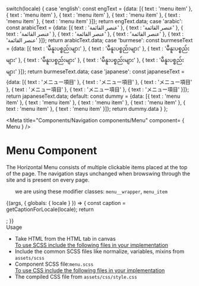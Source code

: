 
  switch(locale) {
  case 'english': const engText = {data: [{
    text : 'menu item'
  },
  {
    text : 'menu item'
  },
  {
    text : 'menu item'
  },
  {
    text : 'menu item'
  },
  {
    text : 'menu item'
  },
  {
    text : 'menu item'
  }]}; return engText.data;
    case 'arabic': const arabicText = {data: [{
    text : 'عنصر القائمة'
  },
  {
    text : 'عنصر القائمة'
  },
  {
    text : 'عنصر القائمة'
  },
  {
    text : 'عنصر القائمة'
  },
  {
    text : 'عنصر القائمة'
  },
  {
    text : 'عنصر القائمة'
  }]}; return arabicText.data;
    case 'burmese': const burmeseText = {data: [{
    text : 'မီနူးပစ္စည်းများ'
  },
  {
    text : 'မီနူးပစ္စည်းများ'
  },
  {
    text : 'မီနူးပစ္စည်းများ'
  },
  {
    text : 'မီနူးပစ္စည်းများ'
  },
  {
    text : 'မီနူးပစ္စည်းများ'
  },
  {
    text : 'မီနူးပစ္စည်းများ'
  }]}; return burmeseText.data;
    case 'japanese': const japaneseText = {data: [{
    text : 'メニュー項目'
  },
  {
    text : 'メニュー項目'
  },
  {
    text : 'メニュー項目'
  },
  {
    text : 'メニュー項目'
  },
  {
    text : 'メニュー項目'
  },
  {
    text : 'メニュー項目'
  }]}; return japaneseText.data;
    default:
      const dummy =  {data: [{
    text : 'menu item'
  },
  {
    text : 'menu item'
  },
  {
    text : 'menu item'
  },
  {
    text : 'menu item'
  },
  {
    text : 'menu item'
  },
  {
    text : 'menu item'
  }]};
  return dummy.data
  }
};

<Meta title="Components/Navigation components/Menu" component= { Menu } />

<style>{`
  .subheading {
    font-weight: 700;
    font-size: 18px;
    color: #666;
    letter-spacing: 1.5px;
    line-height: 24px;
    margin-bottom: 12px;
    margin-top: 40px;
  } 
  div#story--molecules-navbar-menu--menu {
    box-shadow: 0 1px 8px rgb(0 0 0 / 15%);
    box-sizing: inherit;
  } 
`}</style>


# Menu Component
The Horizontal Menu consists of multiple clickable items placed at the top of the page. The navigation stays unchanged when browswing through the site and is present on every page.

<ul>we are using these modifier classes: 
<code>menu__wrapper</code>, <code>menu_item</code></ul>

<Story name="Menu">
  {(args, { globals: { locale } }) => {
    const caption = getCaptionForLocale(locale);
    return <Menu data={caption} ></Menu>;
  }}
</Story>

<div className="subheading">Usage</div>
<ul>
  <li>Take HTML from the HTML tab in canvas</li>  
  <u>To use SCSS include the following files in your implementation</u>
  <li>Include the common SCSS files like normalize, variables, mixins from <code>assets/scss</code></li>
  <li>Component SCSS file:<code>menu.scss</code></li>
  <u>To use CSS include the following files in your implementation</u>
  <li>The compiled CSS file from <code>assets/css/style.css</code></li>
</ul>
